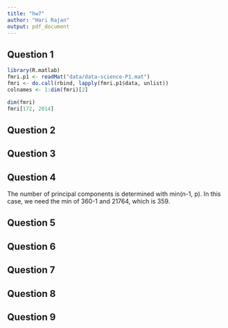 ```yaml
---
title: "hw7"
author: "Hari Rajan"
output: pdf_document
---
```


## Question 1

```r
library(R.matlab)
fmri.p1 <- readMat("data/data-science-P1.mat")
fmri <- do.call(rbind, lapply(fmri.p1$data, unlist))
colnames <- 1:dim(fmri)[2]
```

```r
dim(fmri)
fmri[172, 2014]
```

## Question 2

## Question 3

## Question 4

The number of principal components is determined with min(n-1, p). In this case, we need the min of 360-1 and 21764, which is 359. 

## Question 5

## Question 6

## Question 7

## Question 8

## Question 9